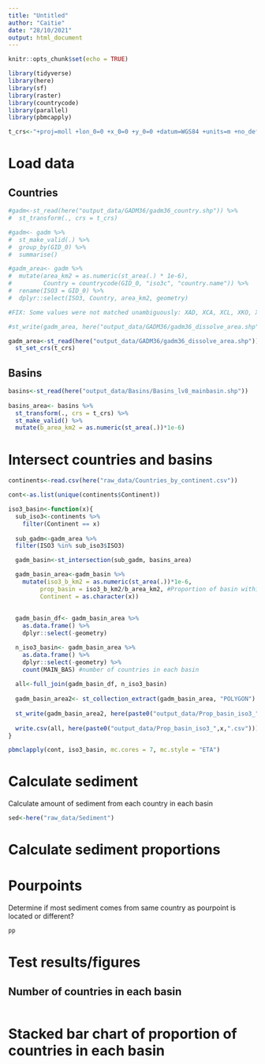 ```yaml
---
title: "Untitled"
author: "Caitie"
date: "28/10/2021"
output: html_document
---
```


```r
knitr::opts_chunk$set(echo = TRUE)
```

```r
library(tidyverse)
library(here)
library(sf)
library(raster)
library(countrycode)
library(parallel)
library(pbmcapply)

t_crs<-"+proj=moll +lon_0=0 +x_0=0 +y_0=0 +datum=WGS84 +units=m +no_defs"
```

# Load data

## Countries
```r
#gadm<-st_read(here("output_data/GADM36/gadm36_country.shp")) %>% 
#  st_transform(., crs = t_crs)

#gadm<- gadm %>% 
#  st_make_valid(.) %>% 
#  group_by(GID_0) %>% 
#  summarise()

#gadm_area<- gadm %>% 
#  mutate(area_km2 = as.numeric(st_area(.) * 1e-6),
#         Country = countrycode(GID_0, "iso3c", "country.name")) %>% 
#  rename(ISO3 = GID_0) %>% 
#  dplyr::select(ISO3, Country, area_km2, geometry)

#FIX: Some values were not matched unambiguously: XAD, XCA, XCL, XKO, XNC, XPI, XSP

#st_write(gadm_area, here("output_data/GADM36/gadm36_dissolve_area.shp"))

gadm_area<-st_read(here("output_data/GADM36/gadm36_dissolve_area.shp")) %>% 
  st_set_crs(t_crs)

```

## Basins

```r
basins<-st_read(here("output_data/Basins/Basins_lv8_mainbasin.shp"))
  
basins_area<- basins %>% 
  st_transform(., crs = t_crs) %>% 
  st_make_valid() %>% 
  mutate(b_area_km2 = as.numeric(st_area(.))*1e-6)
```

# Intersect countries and basins

```r
continents<-read.csv(here("raw_data/Countries_by_continent.csv"))

cont<-as.list(unique(continents$Continent))
```


```r
iso3_basin<-function(x){
  sub_iso3<-continents %>% 
    filter(Continent == x)
  
  sub_gadm<-gadm_area %>% 
  filter(ISO3 %in% sub_iso3$ISO3)

  gadm_basin<-st_intersection(sub_gadm, basins_area)

  gadm_basin_area<-gadm_basin %>% 
    mutate(iso3_b_km2 = as.numeric(st_area(.))*1e-6,
         prop_basin = iso3_b_km2/b_area_km2, #Proportion of basin within each country
         Continent = as.character(x))
  
    
  gadm_basin_df<- gadm_basin_area %>% 
    as.data.frame() %>% 
    dplyr::select(-geometry) 

  n_iso3_basin<- gadm_basin_area %>% 
    as.data.frame() %>% 
    dplyr::select(-geometry) %>% 
    count(MAIN_BAS) #number of countries in each basin
  
  all<-full_join(gadm_basin_df, n_iso3_basin)
  
  gadm_basin_area2<- st_collection_extract(gadm_basin_area, "POLYGON")
  
  st_write(gadm_basin_area2, here(paste0("output_data/Prop_basin_iso3_",x,".shp")), delete_layer = TRUE)
  
  write.csv(all, here(paste0("output_data/Prop_basin_iso3_",x,".csv")))
}

```

```r
pbmclapply(cont, iso3_basin, mc.cores = 7, mc.style = "ETA")
```

# Calculate sediment

Calculate amount of sediment from each country in each basin

```r
sed<-here("raw_data/Sediment")
```


# Calculate sediment proportions


# Pourpoints

Determine if most sediment comes from same country as pourpoint is located or different?

```r
pp
```


# Test results/figures

## Number of countries in each basin

```r

```

# Stacked bar chart of proportion of countries in each basin
